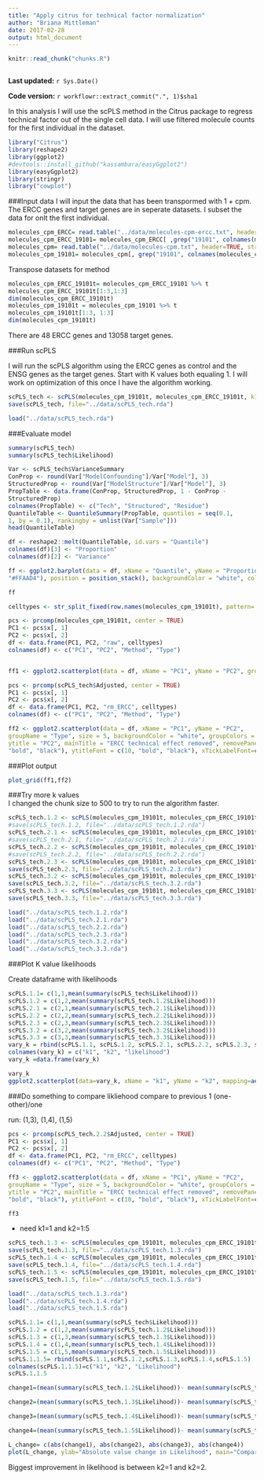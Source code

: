 ```yaml
---
title: "Apply citrus for technical factor normalization"
author: "Briana Mittleman"
date: 2017-02-28
output: html_document
---
```


```r
knitr::read_chunk("chunks.R")
```

```r
```

**Last updated:** `r Sys.Date()`

**Code version:** `r workflowr::extract_commit(".", 1)$sha1`

In this analysis I will use the scPLS method in the Citrus package to regress technical factor out of the single cell data. I will use filtered molecule counts for the first individual in the dataset.  

```r
library("Citrus")
library(reshape2)
library(ggplot2) 
#devtools::install_github("kassambara/easyGgplot2")
library(easyGgplot2)
library(stringr)
library("cowplot")
```


###Input data
I will input the data that has been transpormed with 1 + cpm. The ERCC genes and target genes are in seperate datasets. I subset the data for onlt the first individual.  

```r
molecules_cpm_ERCC= read.table("../data/molecules-cpm-ercc.txt", header=TRUE, stringsAsFactors = FALSE)
molecules_cpm_ERCC_19101= molecules_cpm_ERCC[ ,grep("19101", colnames(molecules_cpm_ERCC) )]
molecules_cpm= read.table("../data/molecules-cpm.txt", header=TRUE, stringsAsFactors = FALSE)
molecules_cpm_19101= molecules_cpm[, grep("19101", colnames(molecules_cpm) )]
```

Transpose datasets for method  

```r
molecules_cpm_ERCC_19101t= molecules_cpm_ERCC_19101 %>% t
molecules_cpm_ERCC_19101t[1:3,1:3]
dim(molecules_cpm_ERCC_19101t)
molecules_cpm_19101t = molecules_cpm_19101 %>% t 
molecules_cpm_19101t[1:3, 1:3]
dim(molecules_cpm_19101t)
```

There are 48 ERCC genes and 13058 target genes.  

###Run scPLS  

I will run the scPLS algorithm using the ERCC genes as control and the ENSG genes as the target genes. Start with K values both equaling 1. I will work on optimization of this once I have the algorithm working.    

```r
scPLS_tech <- scPLS(molecules_cpm_19101t, molecules_cpm_ERCC_19101t, k1 = 1, k2 = 1, iter = 100, method = "EM", Chunk = TRUE, chunk.size = 500, center = TRUE)
save(scPLS_tech, file="../data/scPLS_tech.rda")
```

```r
load("../data/scPLS_tech.rda")
```

###Evaluate model  

```r
summary(scPLS_tech)
summary(scPLS_tech$Likelihood)
```
```r
Var <- scPLS_tech$VarianceSummary
ConProp <- round(Var["ModelConfounding"]/Var["Model"], 3)
StructuredProp <- round(Var["ModelStructure"]/Var["Model"], 3) 
PropTable <- data.frame(ConProp, StructuredProp, 1 - ConProp -
StructuredProp)
colnames(PropTable) <- c("Tech", "Structured", "Residue")
QuantileTable <- QuantileSummary(PropTable, quantiles = seq(0.1,
1, by = 0.1), rankingby = unlist(Var["Sample"]))
head(QuantileTable)
```
```r
df <- reshape2::melt(QuantileTable, id.vars = "Quantile") 
colnames(df)[3] <- "Proportion"
colnames(df)[2] <- "Variance"

ff <- ggplot2.barplot(data = df, xName = "Quantile", yName = "Proportion", groupName = "Variance", groupColors = c("#66B2FF", "#FFB266",
"#FFAAD4"), position = position_stack(), backgroundColor = "white", color = "black", xtitle = "Quantile (%)", ytitle = "Proportion", mainTitle = "", removePanelGrid = TRUE, removePanelBorder = TRUE, axisLine = c(0.5, "solid", "black"), ylim = c(0, 1.05), legendPosition = "top", legendTextFont = c(10, "bold", "black"))

ff
```



```r
celltypes <- str_split_fixed(row.names(molecules_cpm_19101t), pattern= ".[A-H]", n=3)[,2]

pcs <- prcomp(molecules_cpm_19101t, center = TRUE)
PC1 <- pcs$x[, 1]
PC2 <- pcs$x[, 2]
df <- data.frame(PC1, PC2, "raw", celltypes) 
colnames(df) <- c("PC1", "PC2", "Method", "Type")


ff1 <- ggplot2.scatterplot(data = df, xName = "PC1", yName = "PC2", groupName = "Type", size = 5, backgroundColor = "white", groupColors = c("#66B2FF", "#FFB266", "#FFAAD4"), xtitle = "PC1", ytitle = "PC2", mainTitle = "Raw", removePanelGrid = TRUE, removePanelBorder = TRUE, setShapeByGroupName = TRUE, showLegend = FALSE, mainTitleFont = c(15, "bold", "black"), xtitleFont = c(10,"bold", "black"), ytitleFont = c(10, "bold", "black"), xTickLabelFont = c(10, "bold", "black"), yTickLabelFont = c(10, "bold", "black"))

pcs <- prcomp(scPLS_tech$Adjusted, center = TRUE)
PC1 <- pcs$x[, 1]
PC2 <- pcs$x[, 2]
df <- data.frame(PC1, PC2, "rm_ERCC", celltypes) 
colnames(df) <- c("PC1", "PC2", "Method", "Type")

ff2 <- ggplot2.scatterplot(data = df, xName = "PC1", yName = "PC2",
groupName = "Type", size = 5, backgroundColor = "white", groupColors = c("#66B2FF", "#FFB266", "#FFAAD4"), xtitle = "PC1",
ytitle = "PC2", mainTitle = "ERCC technical effect removed", removePanelGrid = TRUE, removePanelBorder = TRUE, setShapeByGroupName = TRUE, showLegend = TRUE, mainTitleFont = c(10, "bold", "black"), xtitleFont = c(10,
"bold", "black"), ytitleFont = c(10, "bold", "black"), xTickLabelFont=c(10, "bold", "black"), yTickLabelFont= c(10, "bold", "black"), legendTitle= "Cell type", legendTitleFont= c(10, "bold", "black"), legendTextFont = c(10, "bold", "black") )

```


###Plot output  


```r
plot_grid(ff1,ff2)
```


###Try more k values  
I changed the chunk size to 500 to try to run the algorithm faster.  

```r
scPLS_tech.1.2 <- scPLS(molecules_cpm_19101t, molecules_cpm_ERCC_19101t, k1 = 1, k2 = 2, iter = 100, method = "EM", Chunk = TRUE, chunk.size = 500, center = TRUE)
#save(scPLS_tech.1.2, file="../data/scPLS_tech.1.2.rda")
scPLS_tech.2.1 <- scPLS(molecules_cpm_19101t, molecules_cpm_ERCC_19101t, k1 = 2, k2 = 1, iter = 100, method = "EM", Chunk = TRUE, chunk.size = 500, center = TRUE)
#save(scPLS_tech.2.1, file="../data/scPLS_tech.2.1.rda")
scPLS_tech.2.2 <- scPLS(molecules_cpm_19101t, molecules_cpm_ERCC_19101t, k1 = 2, k2 = 2, iter = 100, method = "EM", Chunk = TRUE, chunk.size = 500, center = TRUE)
#save(scPLS_tech.2.2, file="../data/scPLS_tech.2.2.rda")
scPLS_tech.2.3 <- scPLS(molecules_cpm_19101t, molecules_cpm_ERCC_19101t, k1 = 2, k2 = 3, iter = 100, method = "EM", Chunk = TRUE, chunk.size = 500, center = TRUE)
save(scPLS_tech.2.3, file="../data/scPLS_tech.2.3.rda")
scPLS_tech.3.2 <- scPLS(molecules_cpm_19101t, molecules_cpm_ERCC_19101t, k1 = 3, k2 = 2, iter = 100, method = "EM", Chunk = TRUE,chunk.size = 500,  center = TRUE)
save(scPLS_tech.3.2, file="../data/scPLS_tech.3.2.rda")
scPLS_tech.3.3 <- scPLS(molecules_cpm_19101t, molecules_cpm_ERCC_19101t, k1 = 3, k2 = 3, iter = 100, method = "EM", Chunk = TRUE,chunk.size = 500,  center = TRUE)
save(scPLS_tech.3.3, file="../data/scPLS_tech.3.3.rda")

```

```r
load("../data/scPLS_tech.1.2.rda")
load("../data/scPLS_tech.2.1.rda")
load("../data/scPLS_tech.2.2.rda")
load("../data/scPLS_tech.2.3.rda")
load("../data/scPLS_tech.3.2.rda")
load("../data/scPLS_tech.3.3.rda")
```

###Plot K value likelihoods  

Create dataframe with likelihoods  

```r
scPLS.1.1= c(1,1,mean(summary(scPLS_tech$Likelihood)))
scPLS.1.2 = c(1,2,mean(summary(scPLS_tech.1.2$Likelihood)))
scPLS.2.1 = c(2,1,mean(summary(scPLS_tech.2.1$Likelihood)))
scPLS.2.2 = c(2,2,mean(summary(scPLS_tech.2.2$Likelihood)))
scPLS.2.3 = c(2,3,mean(summary(scPLS_tech.2.3$Likelihood)))
scPLS.3.2 = c(3,2,mean(summary(scPLS_tech.3.2$Likelihood)))
scPLS.3.3 = c(3,3,mean(summary(scPLS_tech.3.3$Likelihood)))
vary_k = rbind(scPLS.1.1, scPLS.1.2, scPLS.2.1, scPLS.2.2, scPLS.2.3, scPLS.3.2, scPLS.3.2)
colnames(vary_k) = c("k1", "k2", "likelihood")
vary_k =data.frame(vary_k)
```

```r
vary_k
ggplot2.scatterplot(data=vary_k, xName = "k1", yName = "k2", mapping=aes(size =("likelihood")),  backgroundColor="white")

```


###Do something to compare likliehood 
compare to previous 1 
(one-other)/one 

run: (1,3), (1,4), (1,5)


```r
pcs <- prcomp(scPLS_tech.2.2$Adjusted, center = TRUE)
PC1 <- pcs$x[, 1]
PC2 <- pcs$x[, 2]
df <- data.frame(PC1, PC2, "rm_ERCC", celltypes) 
colnames(df) <- c("PC1", "PC2", "Method", "Type")

ff3 <- ggplot2.scatterplot(data = df, xName = "PC1", yName = "PC2",
groupName = "Type", size = 5, backgroundColor = "white", groupColors = c("#66B2FF", "#FFB266", "#FFAAD4"), xtitle = "PC1",
ytitle = "PC2", mainTitle = "ERCC technical effect removed", removePanelGrid = TRUE, removePanelBorder = TRUE, setShapeByGroupName = TRUE, showLegend = TRUE, mainTitleFont = c(10, "bold", "black"), xtitleFont = c(10,
"bold", "black"), ytitleFont = c(10, "bold", "black"), xTickLabelFont=c(10, "bold", "black"), yTickLabelFont= c(10, "bold", "black"), legendTitle= "Cell type", legendTitleFont= c(10, "bold", "black"), legendTextFont = c(10, "bold", "black") )

ff3
```


* need k1=1 and k2=1:5  

```r
scPLS_tech.1.3 <- scPLS(molecules_cpm_19101t, molecules_cpm_ERCC_19101t, k1 = 1, k2 = 3, iter = 100, method = "EM", Chunk = TRUE, chunk.size = 500, center = TRUE)
save(scPLS_tech.1.3, file="../data/scPLS_tech.1.3.rda")
scPLS_tech.1.4 <- scPLS(molecules_cpm_19101t, molecules_cpm_ERCC_19101t, k1 = 1, k2 = 4, iter = 100, method = "EM", Chunk = TRUE, chunk.size = 500, center = TRUE)
save(scPLS_tech.1.4, file="../data/scPLS_tech.1.4.rda")
scPLS_tech.1.5 <- scPLS(molecules_cpm_19101t, molecules_cpm_ERCC_19101t, k1 = 1, k2 = 5, iter = 100, method = "EM", Chunk = TRUE, chunk.size = 500, center = TRUE)
save(scPLS_tech.1.5, file="../data/scPLS_tech.1.5.rda")
```

```r
load("../data/scPLS_tech.1.3.rda")
load("../data/scPLS_tech.1.4.rda")
load("../data/scPLS_tech.1.5.rda")
```

```r
scPLS.1.1= c(1,1,mean(summary(scPLS_tech$Likelihood)))
scPLS.1.2 = c(1,2,mean(summary(scPLS_tech.1.2$Likelihood)))
scPLS.1.3 = c(1,3,mean(summary(scPLS_tech.1.3$Likelihood)))
scPLS.1.4 = c(1,4,mean(summary(scPLS_tech.1.4$Likelihood)))
scPLS.1.5 = c(1,5,mean(summary(scPLS_tech.1.5$Likelihood)))
scPLS.1.1.5= rbind(scPLS.1.1,scPLS.1.2,scPLS.1.3,scPLS.1.4,scPLS.1.5)
colnames(scPLS.1.1.5)=c("k1", "k2", "Likelihood")
scPLS.1.1.5
```
```r
change1=(mean(summary(scPLS_tech.1.2$Likelihood))- mean(summary(scPLS_tech$Likelihood)))/mean(summary(scPLS_tech$Likelihood))

change2=(mean(summary(scPLS_tech.1.3$Likelihood))- mean(summary(scPLS_tech.1.2$Likelihood)))/mean(summary(scPLS_tech.1.2$Likelihood))

change3=(mean(summary(scPLS_tech.1.4$Likelihood))- mean(summary(scPLS_tech.1.3$Likelihood)))/mean(summary(scPLS_tech.1.3$Likelihood))

change4=(mean(summary(scPLS_tech.1.5$Likelihood))- mean(summary(scPLS_tech.1.4$Likelihood)))/mean(summary(scPLS_tech.1.4$Likelihood))

L_change= c(abs(change1), abs(change2), abs(change3), abs(change4))
plot(L_change, ylab="Absolute value change in Likelihood", main="Compare k2 values 1-5")

```

Biggest improvement in likelihood is between k2=1 and k2=2. 
